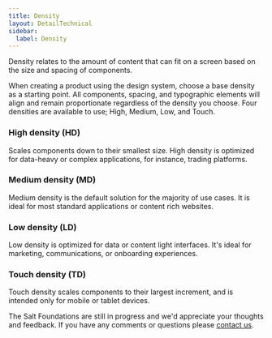 ```yaml
---
title: Density
layout: DetailTechnical
sidebar:
  label: Density
---
```


Density relates to the amount of content that can fit on a screen based on the size and spacing of components.

When creating a product using the design system, choose a base density as a starting point. All components, spacing, and typographic elements will align and remain proportionate regardless of the density you choose. Four densities are available to use; High, Medium, Low, and Touch.

### High density (HD)

Scales components down to their smallest size. High density is optimized for data-heavy or complex applications, for instance, trading platforms.

### Medium density (MD)

Medium density is the default solution for the majority of use cases. It is ideal for most standard applications or content rich websites.

### Low density (LD)

Low density is optimized for data or content light interfaces. It's ideal for marketing, communications, or onboarding experiences.

### Touch density (TD)

Touch density scales components to their largest increment, and is intended only for mobile or tablet devices.

<Callout title="Have some feedback?">

The Salt Foundations are still in progress and we'd appreciate your thoughts and feedback. If you have any comments or questions please [contact us](../support-and-contributions/index).

</Callout>
